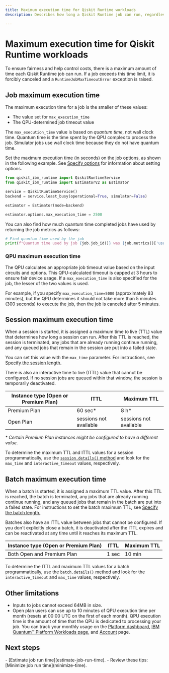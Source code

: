 ```yaml
---
title: Maximum execution time for Qiskit Runtime workloads
description: Describes how long a Qiskit Runtime job can run, regardless of what execution mode is used.

---
```


# Maximum execution time for Qiskit Runtime workloads

To ensure fairness and help control costs, there is a maximum amount of time each Qiskit Runtime job can run. If a job exceeds this time limit, it is forcibly canceled and a `RuntimeJobMaxTimeoutError` exception is raised.

<span id="max-job"></span>
## Job maximum execution time

The maximum execution time for a job is the smaller of these values:

- The value set for `max_execution_time`
- The QPU-determined job timeout value

The `max_execution_time` value is based on _quantum time_, not wall clock time. Quantum time is the time spent by the QPU complex to process the job. Simulator jobs use wall clock time because they do not have quantum time.

Set the maximum execution time (in seconds) on the job options, as shown in the following example.  See [Specify options](/guides/specify-runtime-options) for information about setting options.

```python
from qiskit_ibm_runtime import QiskitRuntimeService
from qiskit_ibm_runtime import EstimatorV2 as Estimator

service = QiskitRuntimeService()
backend = service.least_busy(operational=True, simulator=False)

estimator = Estimator(mode=backend)

estimator.options.max_execution_time = 2500
```

You can also find how much quantum time completed jobs have used by returning the job metrics as follows:

```python
# Find quantum time used by the job
print(f"Quantum time used by job {job.job_id()} was {job.metrics()['usage']['quantum_seconds']} seconds")
```

<span id="max-QPU"></span>
### QPU maximum execution time

The QPU calculates an appropriate job timeout value based on the input circuits and options. This QPU-calculated timeout is capped at 3 hours to ensure fair device usage. If a `max_execution_time` is also specified for the job, the lesser of the two values is used.

For example, if you specify `max_execution_time=5000` (approximately 83 minutes), but the QPU determines it should not take more than 5 minutes (300 seconds) to execute the job, then the job is canceled after 5 minutes.

<span id="session-max-time"></span>
## Session maximum execution time

When a session is started, it is assigned a maximum time to live (TTL) value that determines how long a session can run. After this TTL is reached, the session is terminated, any jobs that are already running continue running, and any queued jobs that remain in the session are put into a failed state.

You can set this value with the `max_time` parameter. For instructions, see [Specify the session length.](./run-jobs-session#specify-length)

There is also an interactive time to live (ITTL) value that cannot be configured.  If no session jobs are queued within that window, the session is temporarily deactivated.

| Instance type (Open or Premium Plan) | ITTL | Maximum TTL |
| --- | --- | --- |
| Premium Plan | 60 sec* | 8 h* |
| Open Plan | sessions not available | sessions not available |

*\* Certain Premium Plan instances might be configured to have a different value.*

To determine the maximum TTL and ITTL values for a session programmatically, use the [`session.details()` method](run-jobs-session#session-details) and look for the `max_time` and  `interactive_timeout` values, respectively.

<span id="batch-max-time"></span>
## Batch maximum execution time

When a batch is started, it is assigned a maximum TTL value. After this TTL is reached, the batch is terminated, any jobs that are already running continue running, and any queued jobs that remain in the batch are put into a failed state. For instructions to set the batch maximum TTL, see [Specify the batch length.](./run-jobs-batch#specify-batch-length)

Batches also have an ITTL value between jobs that cannot be configured. If you don't explicitly close a batch, it is deactivated after the ITTL expires and can be reactivated at any time until it reaches its  maximum TTL.

| Instance type (Open or Premium Plan) | ITTL | Maximum TTL |
| --- | --- | --- |
| Both Open and Premium Plan | 1 sec | 10 min |

To determine the ITTL and maximum TTL values for a batch programmatically, use the [`batch.details()`  method](run-jobs-batch#batch-details) and look for the `interactive_timeout` and `max_time` values, respectively.

## Other limitations

*   Inputs to jobs cannot exceed 64MB in size.
*   Open plan users can use up to 10 minutes of QPU execution time per month (resets at 00:00 UTC on the first of each month). QPU execution time is the amount of time that the QPU is dedicated to processing your job. You can track your monthly usage on the [Platform dashboard,](https://quantum.ibm.com/)  [IBM Quantum&trade; Platform Workloads page,](https://quantum.ibm.com/workloads) and [Account](https://quantum.ibm.com/account) page.

## Next steps

<Admonition type="tip" title="Recommendations">
    - [Estimate job run time](estimate-job-run-time).
    - Review these tips: [Minimize job run time](minimize-time).
</Admonition>